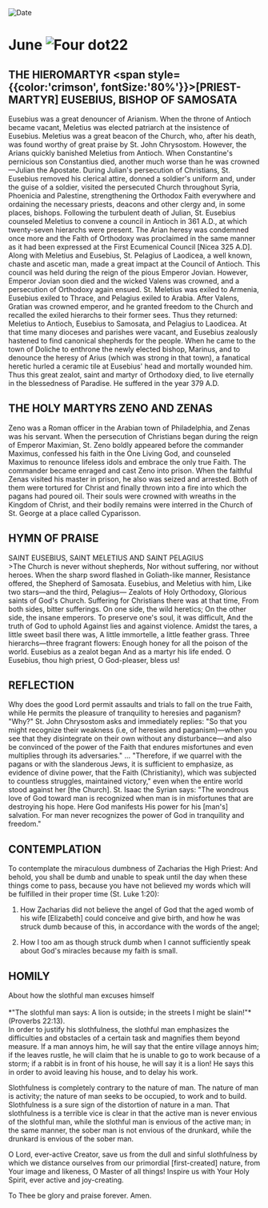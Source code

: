 
<RunningHead />
<Image src="/title-imprint.png" height={68} width={50} alt="Date" className="title-imprint"/>

# <div id="date">June <Image className="four-dot" src="/four-dot.png" height={15} width={15} alt="Four dot" />22</div>

## THE HIEROMARTYR <span style={{color:'crimson', fontSize:'80%'}}>[PRIEST-MARTYR]</span> EUSEBIUS, BISHOP OF SAMOSATA

Eusebius was a great denouncer of Arianism. When the throne of Antioch became vacant, Meletius was elected patriarch at the insistence of Eusebius. Meletius was a great beacon of the Church, who, after his death, was found worthy of great praise by St. John Chrysostom. However, the Arians quickly banished Meletius from Antioch. When Constantine's pernicious son Constantius died, another much worse than he was crowned—Julian the Apostate. During Julian's persecution of Christians, St. Eusebius removed his clerical attire, donned a soldier's uniform and, under the guise of a soldier, visited the persecuted Church throughout Syria, Phoenicia and Palestine, strengthening the Orthodox Faith everywhere and ordaining the necessary priests, deacons and other clergy and, in some places, bishops. Following the turbulent death of Julian, St. Eusebius counseled Meletius to convene a council in Antioch in 361 A.D., at which twenty-seven hierarchs were present. The Arian heresy was condemned once more and the Faith of Orthodoxy was proclaimed in the same manner as it had been expressed at the First Ecumenical Council [Nicea 325 A.D]. Along with Meletius and Eusebius, St. Pelagius of Laodicea, a well known, chaste and ascetic man, made a great impact at the Council of Antioch. This council was held during the reign of the pious Emperor Jovian. However, Emperor Jovian soon died and the wicked Valens was crowned, and a persecution of Orthodoxy again ensued. St. Meletius was exiled to Armenia, Eusebius exiled to Thrace, and Pelagius exiled to Arabia. After Valens, Gratian was crowned emperor, and he granted freedom to the Church and recalled the exiled hierarchs to their former sees. Thus they returned: Meletius to Antioch, Eusebius to Samosata, and Pelagius to Laodicea. At that time many dioceses and parishes were vacant, and Eusebius zealously hastened to find canonical shepherds for the people. When he came to the town of Doliche to enthrone the newly elected bishop, Marinus, and to denounce the heresy of Arius (which was strong in that town), a fanatical heretic hurled a ceramic tile at Eusebius' head and mortally wounded him. Thus this great zealot, saint and martyr of Orthodoxy died, to live eternally in the blessedness of Paradise. He suffered in the year 379 A.D.

## THE HOLY MARTYRS ZENO AND ZENAS

Zeno was a Roman officer in the Arabian town of Philadelphia, and Zenas was his servant. When the persecution of Christians began during the reign of Emperor Maximian, St. Zeno boldly appeared before the commander Maximus, confessed his faith in the One Living God, and counseled Maximus to renounce lifeless idols and embrace the only true Faith. The commander became enraged and cast Zeno into prison. When the faithful Zenas visited his master in prison, he also was seized and arrested. Both of them were tortured for Christ and finally thrown into a fire into which the pagans had poured oil. Their souls were crowned with wreaths in the Kingdom of Christ, and their bodily remains were interred in the Church of St. George at a place called Cyparisson.


## HYMN OF PRAISE
<div style={{textAlign:'center', color:'crimson', fontWeight:'bold'}}>
SAINT EUSEBIUS, SAINT MELETIUS AND SAINT PELAGIUS
</div>
>The Church is never without shepherds,  
Nor without suffering, nor without heroes.  
When the sharp sword flashed in Goliath-like manner,  
Resistance offered, the Shepherd of Samosata.  
Eusebius, and Meletius with him,  
Like two stars—and the third, Pelagius—  
Zealots of Holy Orthodoxy,  
Glorious saints of God's Church.  
Suffering for Christians there was at that time,  
From both sides, bitter sufferings.  
On one side, the wild heretics;  
On the other side, the insane emperors.  
To preserve one's soul, it was difficult,  
And the truth of God to uphold  
Against lies and against violence.  
Amidst the tares, a little sweet basil there was,  
A little immortelle, a little feather grass.  
Three hierarchs—three fragrant flowers:  
Enough honey for all the poison of the world.  
Eusebius as a zealot began  
And as a martyr his life ended.  
O Eusebius, thou high priest,  
O God-pleaser, bless us!  

## REFLECTION

Why does the good Lord permit assaults and trials to fall on the true Faith, while He permits the pleasure of tranquility to heresies and paganism? "Why?" St. John Chrysostom asks and immediately replies: "So that you might recognize their weakness (i.e, of heresies and paganism)—when you see that they disintegrate on their own without any disturbance—and also be convinced of the power of the Faith that endures misfortunes and even multiplies through its adversaries." ... "Therefore, if we quarrel with the pagans or with the slanderous Jews, it is sufficient to emphasize, as evidence of divine power, that the Faith (Christianity), which was subjected to countless struggles, maintained victory," even when the entire world stood against her [the Church]. St. Isaac the Syrian says: "The wondrous love of God toward man is recognized when man is in misfortunes that are destroying his hope. Here God manifests His power for his [man's] salvation. For man never recognizes the power of God in tranquility and freedom."

## CONTEMPLATION

To contemplate the miraculous dumbness of Zacharias the High Priest: And behold, you shall be dumb and unable to speak until the day when these things come to pass, because you have not believed my words which will be fulfilled in their proper time (St. Luke 1:20):

1. How Zacharias did not believe the angel of God that the aged womb of his wife [Elizabeth] could conceive and give birth, and how he was struck dumb because of this, in accordance with the words of the angel;

2. How I too am as though struck dumb when I cannot sufficiently speak about God's miracles because my faith is small.


## HOMILY
<div style={{textAlign:'center', color:'crimson', fontWeight:'bold'}}>
About how the slothful man excuses himself
</div>
<br />
<div style={{textAlign:'right'}}>
*"The slothful man says: A lion is outside; in the streets I might be slain!"* (Proverbs 22:13).
</div>
In order to justify his slothfulness, the slothful man emphasizes the difficulties and obstacles of a certain task and magnifies them beyond measure. If a man annoys him, he will say that the entire village annoys him; if the leaves rustle, he will claim that he is unable to go to work because of a storm; if a rabbit is in front of his house, he will say it is a lion! He says this in order to avoid leaving his house, and to delay his work.

Slothfulness is completely contrary to the nature of man. The nature of man is activity; the nature of man seeks to be occupied, to work and to build. Slothfulness is a sure sign of the distortion of nature in a man. That slothfulness is a terrible vice is clear in that the active man is never envious of the slothful man, while the slothful man is envious of the active man; in the same manner, the sober man is not envious of the drunkard, while the drunkard is envious of the sober man.

O Lord, ever-active Creator, save us from the dull and sinful slothfulness by which we distance ourselves from our primordial [first-created] nature, from Your image and likeness, O Master of all things! Inspire us with Your Holy Spirit, ever active and joy-creating.

To Thee be glory and praise forever. Amen.